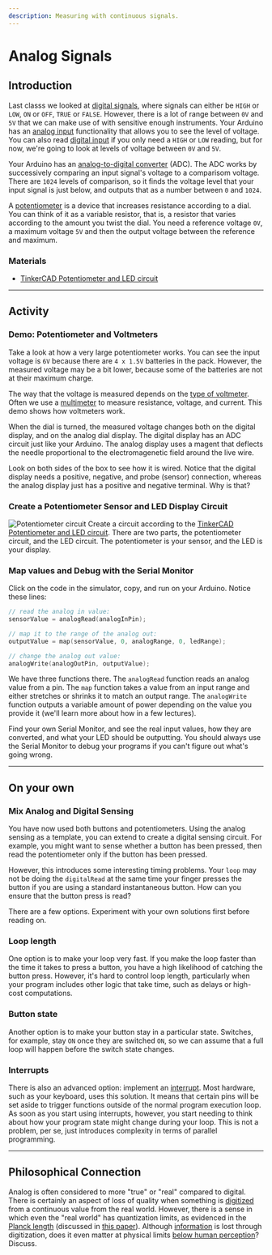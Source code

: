 ```yaml
---
description: Measuring with continuous signals.
---
```



# Analog Signals
## Introduction
Last classs we looked at [digital signals](/docs/concepts/teaching/activities/01-signals.mdx), where signals can either be `HIGH` or `LOW`, `ON` or `OFF`, `TRUE` or `FALSE`. However, there is a lot of range between `0V` and `5V` that we can make use of with sensitive enough instruments. Your Arduino has an [analog input](https://docs.arduino.cc/built-in-examples/analog/AnalogInput/) functionality that allows you to see the level of voltage. You can also read [digital input](https://docs.arduino.cc/language-reference/en/functions/digital-io/digitalread/) if you only need a `HIGH` or `LOW` reading, but for now, we're going to look at levels of voltage between `0V` and `5V`.

Your Arduino has an [analog-to-digital converter](https://docs.arduino.cc/built-in-examples/basics/ReadAnalogVoltage/) (ADC). The ADC works by successively comparing an input signal's voltage to a comparisom voltage. There are `1024` levels of comparison, so it finds the voltage level that your input signal is just below, and outputs that as a number between `0` and `1024`.

A [potentiometer](https://docs.arduino.cc/learn/electronics/potentiometer-basics/) is a device that increases resistance according to a dial. You can think of it as a variable resistor, that is, a resistor that varies according to the amount you twist the dial. You need a reference voltage `0V`, a maximum voltage `5V` and then the output voltage between the reference and maximum.

### Materials
- [TinkerCAD Potentiometer and LED circuit](https://www.tinkercad.com/things/1cXARK32BAK-model-analog-circuit-with-potentiometer?sharecode=Xts3vR_a1qBpgOKFC7DRSTuhc9KQNudpqBfWAVkBFXE)

---
## Activity
### Demo: Potentiometer and Voltmeters
Take a look at how a very large potentiometer works. You can see the input voltage is `6V` because there are `4 x 1.5V` batteries in the pack. However, the measured voltage may be a bit lower, because some of the batteries are not at their maximum charge. 

The way that the voltage is measured depends on the [type of voltmeter](https://phys.libretexts.org/Bookshelves/University_Physics/Physics_(Boundless)/20%3A_Circuits_and_Direct_Currents/20.4%3A_Voltmeters_and_Ammeters). Often we use a [multimeter](https://en.wikipedia.org/wiki/Multimeter) to measure resistance, voltage, and current. This demo shows how voltmeters work.

When the dial is turned, the measured voltage changes both on the digital display, and on the analog dial display. The digital display has an ADC circuit just like your Arduino. The analog display uses a magent that deflects the needle proportional to the electromagenetic field around the live wire.

Look on both sides of the box to see how it is wired. Notice that the digital display needs a positive, negative, and probe (sensor) connection, whereas the analog display just has a positive and negative terminal. Why is that?


### Create a Potentiometer Sensor and LED Display Circuit
![Potentiometer circuit](/img/activity-02-analog-signals.png)
Create a circuit according to the [TinkerCAD Potentiometer and LED circuit](https://www.tinkercad.com/things/1cXARK32BAK-model-analog-circuit-with-potentiometer?sharecode=Xts3vR_a1qBpgOKFC7DRSTuhc9KQNudpqBfWAVkBFXE). There are two parts, the potentiometer circuit, and the LED circuit. The potentiometer is your sensor, and the LED is your display.


### Map values and Debug with the Serial Monitor
Click on the code in the simulator, copy, and run on your Arduino. Notice these lines:

```cpp
// read the analog in value:
sensorValue = analogRead(analogInPin);

// map it to the range of the analog out:
outputValue = map(sensorValue, 0, analogRange, 0, ledRange);

// change the analog out value:
analogWrite(analogOutPin, outputValue);
```
We have three functions there. The `analogRead` function reads an analog value from a pin. The `map` function takes a value from an input range and either stretches or shrinks it to match an output range. The `analogWrite` function outputs a variable amount of power depending on the value you provide it (we'll learn more about how in a few lectures).

Find your own Serial Monitor, and see the real input values, how they are converted, and what your LED should be outputting. You should always use the Serial Monitor to debug your programs if you can't figure out what's going wrong.

---
## On your own
### Mix Analog and Digital Sensing
You have now used both buttons and potentiometers. Using the analog sensing as a template, you can extend to create a digital sensing circuit. For example, you might want to sense whether a button has been pressed, then read the potentiometer only if the button has been pressed.

However, this introduces some interesting timing problems. Your `loop` may not be doing the `digitalRead` at the same time your finger presses the button if you are using a standard instantaneous button. How can you ensure that the button press is read?

There are a few options. Experiment with your own solutions first before reading on.

### Loop length
One option is to make your loop very fast. If you make the loop faster than the time it takes to press a button, you have a high likelihood of catching the button press. However, it's hard to control loop length, particularly when your program includes other logic that take time, such as delays or high-cost computations.

### Button state
Another option is to make your button stay in a particular state. Switches, for example, stay `ON` once they are switched `ON`, so we can assume that a full loop will happen before the switch state changes.

### Interrupts
There is also an advanced option: implement an [interrupt](https://docs.arduino.cc/language-reference/en/functions/external-interrupts/attachInterrupt/). Most hardware, such as your keyboard, uses this solution. It means that certain pins will be set aside to trigger functions outside of the normal program execution loop. As soon as you start using interrupts, however, you start needing to think about how your program state might change during your loop. This is not a problem, per se, just introduces complexity in terms of parallel programming.

---
## Philosophical Connection
Analog is often considered to more "true" or "real" compared to digital. There is certainly an aspect of loss of quality when something is [digitized](https://en.wikipedia.org/wiki/Digitization) from a continuous value from the real world. However, there is a sense in which even the "real world" has quantization limits, as evidenced in the [Planck length](https://en.wikipedia.org/wiki/Planck_units#Planck_length) (discussed in [this paper](https://link.springer.com/article/10.1007/BF02744199)). Although [information](https://en.wikipedia.org/wiki/Entropy_(information_theory)) is lost through digitization, does it even matter at physical limits [below human perception](https://en.wikipedia.org/wiki/Hearing_range)? Discuss.